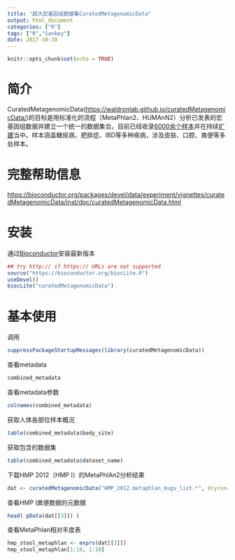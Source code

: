 ```yaml
---
title: "超大宏基因组数据集CuratedMetagenomicData"
output: html_document
categories: ["R"]
tags: ["R","Sankey"]
date: 2017-10-30
---
```


```r
knitr::opts_chunk$set(echo = TRUE)
```

# 简介
CuratedMetagenomicData(<https://waldronlab.github.io/curatedMetagenomicData/>)的目标是用标准化的流程（MetaPhlan2、HUMAnN2）分析已发表的宏基因组数据并建立一个统一的数据集合。目前已经收录[6000余个样本](https://waldronlab.github.io/curatedMetagenomicData/datasets-included/)并在持续[扩建](https://waldronlab.github.io/curatedMetagenomicData/datasets-ongoing/)当中。样本涵盖糖尿病、肥胖症、IBD等多种疾病，涉及皮肤、口腔、粪便等多处样本。

# 完整帮助信息
<https://bioconductor.org/packages/devel/data/experiment/vignettes/curatedMetagenomicData/inst/doc/curatedMetagenomicData.html>

# 安装
通过[Bioconductor](https://bioconductor.org/packages/release/data/experiment/html/curatedMetagenomicData.html)安装最新版本
```r
## try http:// if https:// URLs are not supported
source("https://bioconductor.org/biocLite.R")
useDevel()
biocLite("curatedMetagenomicData")
```

# 基本使用

调用
```r
suppressPackageStartupMessages(library(curatedMetagenomicData))
```

查看metadata
```r
combined_metadata
```

查看metadata参数
```r
colnames(combined_metadata)
```

获取人体各部位样本概况
```r
table(combined_metadata$body_site)
```

获取包含的数据集
```r
table(combined_metadata$dataset_name)
```

下载HMP 2012（HMP I）的MetaPhlAn2分析结果
```r
dat <- curatedMetagenomicData("HMP_2012.metaphlan_bugs_list.*", dryrun=FALSE)
```

查看HMP I粪便数据的元数据
```r
head( pData(dat[[3]]) )
```

查看MetaPhlan相对丰度表
```r
hmp_stool_metaphlan <- exprs(dat[[3]])
hmp_stool_metaphlan[1:10, 1:10]
```
